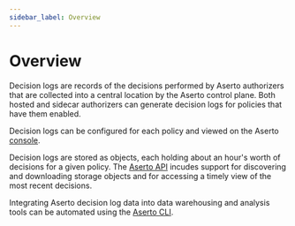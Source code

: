 ```yaml
---
sidebar_label: Overview
---
```


# Overview

Decision logs are records of the decisions performed by Aserto authorizers that are collected into a central location
by the Aserto control plane. Both hosted and sidecar authorizers can generate decision logs for policies that have them
enabled.

Decision logs can be configured for each policy and viewed on the Aserto [console](/docs/decision-logs-guide/console).

Decision logs are stored as objects, each holding about an hour's worth of decisions for a given policy. The
[Aserto API](/docs/decision-logs-guide/api/overview) incudes support for discovering and downloading storage objects and for
accessing a timely view of the most recent decisions.

Integrating Aserto decision log data into data warehousing and analysis tools can be automated using the
[Aserto CLI](/docs/command-line-interface/decision-logs).
